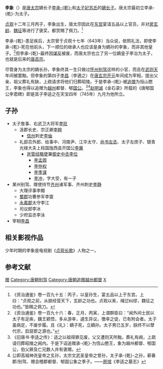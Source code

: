 '''李象'''（{{bd|638年|5月16日|？|catIdx=L}}）是[[唐太宗|唐太宗]]嫡长子[[李承乾|李承-{乾}-]]和[[太子妃|太子妃]][[苏妃|苏氏]]的[[嫡长子|嫡长子]]。唐太宗最初立李承-{乾}-为太子。

[[貞觀_(唐朝)|贞观]]十二年三月丙子，李象出生，唐太宗因此在[[东宫|东宫]]宴请五品以上官员，并对[[房玄龄|房玄龄]]、[[魏征|魏征]]等进行了褒奖，都赏赐了佩刀。<ref>《资治通鉴》卷一百九十五：丙子，以皇孙生，宴五品以上于东宫。上曰：“贞观之前，从朕经营天下，玄龄之功也。贞观以来，绳愆纠缪，魏征之功也。”皆赐之佩刀。</ref>

李承-{乾}-患足疾后，太宗曾于贞观十七年（643年）当众说，依照礼法，即使李承-{乾}-死在他前头，下一顺位的继承人也应该是身为嫡孙的李象，而非其他皇子。<ref>《资治通鉴》卷一百九十六：春，正月，丙寅，上谓群臣曰：“闻外间士民以太子有足疾，魏王颖悟，多从游幸，遽生异议，徼幸之徒，已有附会者。太子虽病足，不废步履。且《礼》：嫡子死，立嫡孙。太子男已五岁，朕终不以孽代宗，启窥窬之源也。”</ref>但李承-{乾}-最终因[[谋反|谋反]]被废，而唐太宗也立了另一位嫡皇子李治为太子，也就是后来的[[唐高宗|唐高宗]]。

尽管身为太宗的嫡长孙，李象终其一生只做过[[怀州|怀州]][[别驾|别驾]]这样的小官，而且在[[武则天|武则天]]年间被罢黜。但李象的第四子[[李適之|李昌]]（李適之）在[[唐玄宗|唐玄宗]][[开元|开元]]年间成为宰相，提出父亲、祖父葬礼有缺，上疏请求将他们归葬昭陵。于是李承-{乾}-被[[追赠|追赠]]为恒山愍王，李象也得以追赠为[[越州|越州]]都督、郇[[国公|国公]]。<ref>《旧唐书·李适之传》：适之以祖得罪见废，父又遭则天所黜，葬礼有阙，上疏请归葬昭陵之阙内。于是下诏追赠承-{乾}-为恆山愍王，象为越州都督、郇国公，伯父厥及亡兄数人并有褒赠。</ref><ref>公即高祖神尧皇帝之玄孙，太宗文武圣皇帝之曾孙，太子承-{乾}-之孙，蕲春郡/别驾、赠会稽郡都督、郇国公象之季子。——[[房琯|房琯]]《李适之墓志》</ref>[[赵明诚|赵明诚]]《金石录》所载的《唐郇国公李君碑》即是其子李适之在天宝四年（745年）九月为他所立。

== 子孙 ==
*太子詹事、右武卫大将军[[李玭|李玭]]
**汲郡长史、宗正卿[[李粹|李粹]]
***[[信州_(江西)|信州]]刺史[[李伷|李伷]]
**礼部员外郎、给事中、河南尹、江华太守、[[尚书左丞|尚书左丞]]、太子左庶子、银青光禄大夫上柱国陇西县开国公[[李廙|李廙]]
***[[邕管经略使|邕管经略使]]兼[[御史中丞|御史中丞]][[李位|李位]]
****[[李孟舆|李孟舆]]
****[[李仲权|李仲权]]
****[[李季谋|李季谋]]
****[[李冲|李冲]]，字大受，有一子
*某州别驾、赠使持节[[齐州_(北魏)|齐州]]诸军事、齐州刺史[[李静|李静]]
**大理评事李黯
**[[蜀郡|蜀郡]]功曹参军李震
**[[永嘉郡|永嘉郡]]太守李江
**司议郎李冰
**少府监丞李泳
*宰相[[李適之|李昌]]

== 相关影视作品 ==
少年时期的李象是电视剧《[[贞观长歌|贞观长歌]]》人物之一。

== 参考文献 ==
{{Reflist|2}}

[[Category:唐朝宗室国公|赠]]
[[Category:唐朝别驾|Category:唐朝别驾]]
[[Category:唐朝追赠越州都督|Category:唐朝追赠越州都督]]
[[Category:李姓|X]]
